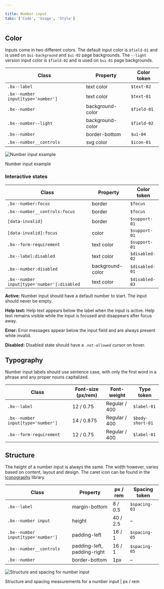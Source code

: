 ```yaml
---

title: Number input
tabs: ['Code', 'Usage', 'Style']
---
```


## Color

Inputs come in two different colors. The default input color is `$field-01` and is used on `$ui-background` and `$ui-02` page backgrounds. The `--light` version input color is `$field-02` and is used on `$ui-01` page backgrounds.

| Class                              | Property         | Color token |
| ---------------------------------- | ---------------- | ---------- |
| `.bx--label`                       | text color       | `$text-02` |
| `.bx--number input[type='number']` | text color       | `$text-01` |
| `.bx--number`                      | background-color | `$field-01`|
| `.bx--number--light`               | background-color | `$field-02`|
| `.bx--number`                      | border-bottom    | `$ui-04`   |
| `.bx--number__controls`            | svg color        | `$icon-01` |

![Number input example](images/number-input-style-2.png)

<Caption>
    Number input example
</Caption>

### Interactive states

| Class                                                               | Property      | Color token |
| ------------------------------------------------------------------- | ------------- | ----------- |
| `.bx--number:focus`                                                 | border        | `$focus`      |
| `.bx--number__controls:focus`                                       | border        | `$focus`      |
| `[data-invalid]`                                                    | border        | `$support-01` |
| `[data-invalid]:focus`                                              | color         | `$support-01` |
| `.bx--form-requirement`                                             | text color    | `$support-01` |
| `.bx--label:disabled`                                               | text color    | `$disabled-02` |
| `.bx--number:disabled`                                              | background-color | `$disabled-01`|
| `.bx--number input[type='number']:disabled`                         | text color       | `$disabled-03` |

**Active:** Number input should have a default number to start. The input should never be empty.

**Help text:** Help text appears below the label when the input is active. Help text remains visible while the input is focused and disappears after focus away.

**Error:** Error messages appear below the input field and are always present while invalid.

**Disabled:** Disabled state should have a `.not-allowed` cursor on hover.

## Typography

Number input labels should use sentence case, with only the first word in a phrase and any proper nouns capitalized.

| Class                              | Font-size (px/rem) | Font-weight     | Type token          |
| ---------------------------------- | ------------------ | --------------- | ------------------- |
| `.bx--label`                       | 12 / 0.75          | Regular / 400   | `$label-01`         |
| `.bx--number input[type='number']` | 14 / 0.875         | Regular / 400   | `$body-short-01`    |
| `.bx--form-requirement`            | 12 / 0.75          | Regular / 400   | `$label-01`         |

## Structure

The height of a number input is always the same. The width however, varies based on content, layout and design. The caret icon can be found in the [iconography](/guidelines/iconography/library) library.

| Class                                    | Property      | px / rem | Spacing token |
| ---------------------------------------- | ------------- | -------- | ------------- |
| `.bx--label`                             | margin-bottom | 8 / 0.5  | `$spacing-03` |
| `.bx--number input`                      | height        | 40 / 2.5 | –             |
| `.bx--number input[type='number']`       | padding-left  | 16 / 1   | `$spacing-05` |
| `.bx--number__controls`                  | padding-left, padding-right | 16 / 1     | `$spacing-05` |
| `.bx--number`                           | border-bottom  | 1px      | –             |

![Structure and spacing for number input](images/number-input-style-1.png)

<Caption>
    Structure and spacing measurements for a number input | px / rem
</Caption>